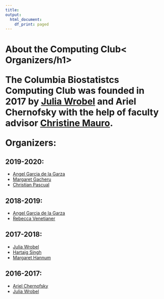 ```yaml
---
title:
output:
  html_document:
    df_print: paged
---
```


<h1>About the Computing Club< Organizers/h1>

The Columbia Biostatistcs Computing Club was founded in 2017 by [Julia Wrobel](http://juliawrobel.com/) and Ariel Chernofsky with the help of faculty advisor [Christine Mauro](http://christinemauro.com/).

Organizers:

## 2019-2020:

- [Angel Garcia de la Garza](https://www.linkedin.com/in/angel-garcia-de-la-garza/)
- [Margaret Gacheru]()
- [Christian Pascual](https://www.linkedin.com/in/cbpascual/)

## 2018-2019:

- [Angel Garcia de la Garza](https://www.linkedin.com/in/angel-garcia-de-la-garza/)
- [Rebecca Venetianer](https://www.linkedin.com/in/rebeccavenetianer/)

## 2017-2018:

- [Julia Wrobel](https://www.linkedin.com/in/julia-wrobel-bb040431/)
- [Hartaig Singh](https://www.linkedin.com/in/hartaig-singh-90227b127/)
- [Margaret Hannum](https://www.mskcc.org/profile/margaret-hannum)

## 2016-2017:

- [Ariel Chernofsky](https://www.linkedin.com/in/ariel-chernofsky-16ab2b70/)
- [Julia Wrobel](https://www.linkedin.com/in/julia-wrobel-bb040431/)
